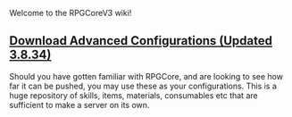 Welcome to the RPGCoreV3 wiki!

== [https://www.dropbox.com/s/9yzws57pksio871/CraftRPGCore_3_8_34_minecraft_1_15_2.zip?dl=1 Download Advanced Configurations (Updated 3.8.34)]==

Should you have gotten familiar with RPGCore, and are looking to see how far it can be pushed, you may use these as your configurations. This is a huge repository of skills, items, materials, consumables etc that are sufficient to make a server on its own. 